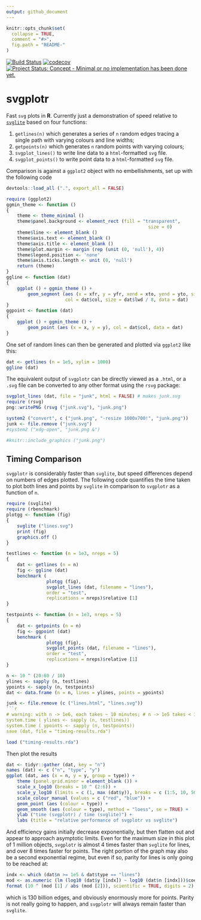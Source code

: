```yaml
---
output: github_document
---
```


<!-- README.md is generated from README.Rmd. Please edit that file -->

```r
knitr::opts_chunk$set(
  collapse = TRUE,
  comment = "#>",
  fig.path = "README-"
)
```

[![Build Status](https://travis-ci.org/hypertidy/svgplotr.svg)](https://travis-ci.org/hypertidy/svgplotr) 
[![codecov](https://codecov.io/gh/hypertidy/svgplotr/branch/master/graph/badge.svg)](https://codecov.io/gh/hypertidy/svgplotr)
[![Project Status: Concept - Minimal or no implementation has been done yet.](http://www.repostatus.org/badges/0.1.0/concept.svg)](http://www.repostatus.org/#concept)

# svgplotr

Fast `svg` plots in **R**. Currently just a demonstration of speed relative to
[`svglite`](https://github.com/r-lib/svglite) based on four functions:

1. `getlines(n)` which generates a series of `n` random edges tracing a single
   path with varying colours and line widths;
2. `getpoints(n)` which generates `n` random points with varying colours;
3. `svgplot_lines()` to write line data to a `html`-formatted `svg` file.
4. `svgplot_points()` to write point data to a `html`-formatted `svg` file.

Comparison is against a `ggplot2` object with no embellishments, set up with the
following code
```r
devtools::load_all (".", export_all = FALSE)
```
```r
require (ggplot2)
ggmin_theme <- function ()
{
    theme <- theme_minimal ()
    theme$panel.background <- element_rect (fill = "transparent",
                                                     size = 0)
    theme$line <- element_blank ()
    theme$axis.text <- element_blank ()
    theme$axis.title <- element_blank ()
    theme$plot.margin <- margin (rep (unit (0, 'null'), 4))
    theme$legend.position <- 'none'
    theme$axis.ticks.length <- unit (0, 'null')
    return (theme)
}
ggline <- function (dat)
{
    ggplot () + ggmin_theme () +
        geom_segment (aes (x = xfr, y = yfr, xend = xto, yend = yto, size = lwd),
                      col = dat$col, size = dat$lwd / 8, data = dat)
}
ggpoint <- function (dat)
{
    ggplot () + ggmin_theme () +
        geom_point (aes (x = x, y = y), col = dat$col, data = dat)
}
```
One set of random lines can then be generated and plotted via `ggplot2` like
this:
```r
dat <- getlines (n = 1e5, xylim = 1000)
ggline (dat)
```

The equivalent output of `svgplotr` can be directly viewed as a `.html`, or a
`.svg` file can be converted to any other format using the `rsvg` package:
```r
svgplot_lines (dat, file = "junk", html = FALSE) # makes junk.svg
require (rsvg)
png::writePNG (rsvg ("junk.svg"), "junk.png")
```
```r
system2 ("convert", c ("junk.png", "-resize 1000x700!", "junk.png"))
junk <- file.remove ("junk.svg")
#system2 ("xdg-open", "junk.png &")
```
```r
#knitr::include_graphics ("junk.png")
```


## Timing Comparison

`svgplotr` is considerably faster than `svglite`, but speed differences depend
on numbers of edges plotted. The following code quantifies the time
taken to plot both lines and points by `svglite` in comparison to `svgplotr` as
a function of `n`.
```r
require (svglite)
require (rbenchmark)
plotgg <- function (fig)
{
    svglite ("lines.svg")
    print (fig)
    graphics.off ()
}

testlines <- function (n = 1e3, nreps = 5)
{
    dat <- getlines (n = n)
    fig <- ggline (dat)
    benchmark (
               plotgg (fig),
               svgplot_lines (dat, filename = "lines"),
               order = "test",
               replications = nreps)$relative [1]
}

testpoints <- function (n = 1e3, nreps = 5)
{
    dat <- getpoints (n = n)
    fig <- ggpoint (dat)
    benchmark (
               plotgg (fig),
               svgplot_points (dat, filename = "lines"),
               order = "test",
               replications = nreps)$relative [1]
}

n <- 10 ^ (20:60 / 10)
ylines <- sapply (n, testlines)
ypoints <- sapply (n, testpoints)
dat <- data.frame (n = n, lines = ylines, points = ypoints)
```
```r
junk <- file.remove (c ("lines.html", "lines.svg"))
```r
# warning: with n -> 1e6, each takes ~ 10 minutes; # n -> 1e5 takes < 1 minute
system.time ( ylines <- sapply (n, testlines))
system.time ( ypoints <- sapply (n, testpoints))
save (dat, file = "timing-results.rda")
```
```r
load ("timing-results.rda")
```
Then plot the results
```r
dat <- tidyr::gather (dat, key = "n")
names (dat) <- c ("n", "type", "y")
ggplot (dat, aes (x = n, y = y, group = type)) +
    theme (panel.grid.minor = element_blank ()) +
    scale_x_log10 (breaks = 10 ^ (2:6)) +
    scale_y_log10 (limits = c (1, max (dat$y)), breaks = c (1:5, 10, 50, 100)) +
    scale_colour_manual (values = c ("red", "blue")) +
    geom_point (aes (colour = type)) +
    geom_smooth (aes (colour = type), method = "loess", se = TRUE) +
    ylab ("time (svgplotr) / time (svglite)") +
    labs (title = "relative performance of svgplotr vs svglite")
```

And efficiency gains initially decrease exponentially, but then flatten out and
appear to approach asymptotic limits. Even for the maximum size in this plot of
1 million objects, `svgplotr` is almost 4 times faster than `svglite` for lines,
and over 8 times faster for points. The right portion of the graph may also be a
second exponential regime, but even if so, parity for lines is only going to be
reached at:
```r
indx <- which (dat$n >= 1e5 & dat$type == "lines")
mod <- as.numeric (lm (log10 (dat$y [indx]) ~ log10 (dat$n [indx]))$coefficients)
format (10 ^ (mod [1] / abs (mod [2])), scientific = TRUE, digits = 2)
```
which is 130 billion edges, and obviously enormously more for points. Parity is
not really going to happen, and `svgplotr` will always remain faster than
`svglite`.
